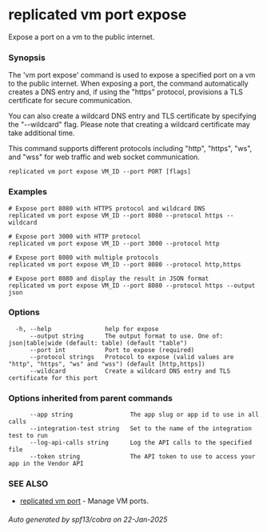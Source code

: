 # replicated vm port expose

Expose a port on a vm to the public internet.

### Synopsis

The 'vm port expose' command is used to expose a specified port on a vm to the public internet. When exposing a port, the command automatically creates a DNS entry and, if using the "https" protocol, provisions a TLS certificate for secure communication.

You can also create a wildcard DNS entry and TLS certificate by specifying the "--wildcard" flag. Please note that creating a wildcard certificate may take additional time.

This command supports different protocols including "http", "https", "ws", and "wss" for web traffic and web socket communication.

```
replicated vm port expose VM_ID --port PORT [flags]
```

### Examples

```
# Expose port 8080 with HTTPS protocol and wildcard DNS
replicated vm port expose VM_ID --port 8080 --protocol https --wildcard

# Expose port 3000 with HTTP protocol
replicated vm port expose VM_ID --port 3000 --protocol http

# Expose port 8080 with multiple protocols
replicated vm port expose VM_ID --port 8080 --protocol http,https

# Expose port 8080 and display the result in JSON format
replicated vm port expose VM_ID --port 8080 --protocol https --output json
```

### Options

```
  -h, --help               help for expose
      --output string      The output format to use. One of: json|table|wide (default: table) (default "table")
      --port int           Port to expose (required)
      --protocol strings   Protocol to expose (valid values are "http", "https", "ws" and "wss") (default [http,https])
      --wildcard           Create a wildcard DNS entry and TLS certificate for this port
```

### Options inherited from parent commands

```
      --app string                The app slug or app id to use in all calls
      --integration-test string   Set to the name of the integration test to run
      --log-api-calls string      Log the API calls to the specified file
      --token string              The API token to use to access your app in the Vendor API
```

### SEE ALSO

* [replicated vm port](replicated-cli-vm-port)	 - Manage VM ports.

###### Auto generated by spf13/cobra on 22-Jan-2025
